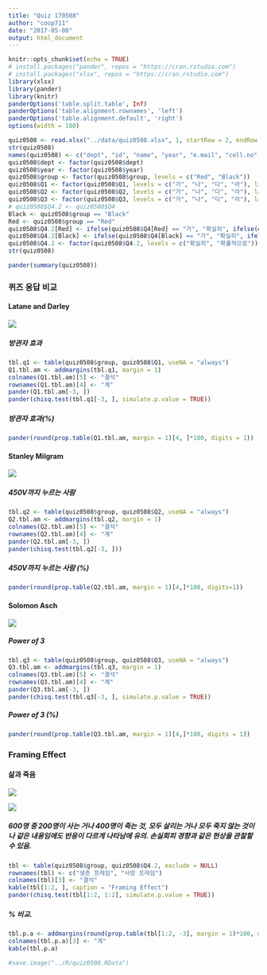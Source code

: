 ```yaml
---
title: "Quiz 170508"
author: "coop711"
date: "2017-05-08"
output: html_document
---
```


```r
knitr::opts_chunk$set(echo = TRUE)
# install.packages("pander", repos = "https://cran.rstudio.com")
# install.packages("xlsx", repos = "https://cran.rstudio.com")
library(xlsx)
library(pander)
library(knitr)
panderOptions('table.split.table', Inf)
panderOptions('table.alignment.rownames', 'left')
panderOptions('table.alignment.default', 'right')
options(width = 180)
```

```r
quiz0508 <- read.xlsx("../data/quiz0508.xlsx", 1, startRow = 2, endRow = 161, colIndex = c(3:7, 9:14), colClasses = c(rep("character", 11)), stringsAsFactors = FALSE)
str(quiz0508)
names(quiz0508) <- c("dept", "id", "name", "year", "e.mail", "cell.no", "Q1", "Q2", "Q3", "Q4", "group")
quiz0508$dept <- factor(quiz0508$dept)
quiz0508$year <- factor(quiz0508$year)
quiz0508$group <- factor(quiz0508$group, levels = c("Red", "Black"))
quiz0508$Q1 <- factor(quiz0508$Q1, levels = c("가", "나", "다", "라"), labels = c("열에 한명", "열에 세명", "열에 다섯명", "열에 여덟명"))
quiz0508$Q2 <- factor(quiz0508$Q2, levels = c("가", "나", "다", "라"), labels = c("15%", "25%", "45%", "65%"))
quiz0508$Q3 <- factor(quiz0508$Q3, levels = c("가", "나", "다", "라"), labels = c("1명", "2명", "3명", "4명"))
# quiz0508$Q4.2 <- quiz0508$Q4
Black <- quiz0508$group == "Black"
Red <- quiz0508$group == "Red"
quiz0508$Q4.2[Red] <- ifelse(quiz0508$Q4[Red] == "가", "확실히", ifelse(quiz0508$Q4[Red] == "나", "확률적으로", NA))
quiz0508$Q4.2[Black] <- ifelse(quiz0508$Q4[Black] == "가", "확실히", ifelse(quiz0508$Q4[Black] == "나", "확률적으로", NA))
quiz0508$Q4.2 <- factor(quiz0508$Q4.2, levels = c("확실히", "확률적으로"))
str(quiz0508)
```

```r
pander(summary(quiz0508))
```

### 퀴즈 응답 비교

#### Latane and Darley

![](../pics/Quiz0508_Q1.png)

##### 방관자 효과

```r
tbl.q1 <- table(quiz0508$group, quiz0508$Q1, useNA = "always")
Q1.tbl.am <- addmargins(tbl.q1, margin = 1)
colnames(Q1.tbl.am)[5] <- "결석"
rownames(Q1.tbl.am)[4] <- "계"
pander(Q1.tbl.am[-3, ])
pander(chisq.test(tbl.q1[-3, ], simulate.p.value = TRUE))
```

##### 방관자 효과(%)

```r
pander(round(prop.table(Q1.tbl.am, margin = 1)[4, ]*100, digits = 1))
```

#### Stanley Milgram

![](../pics/Quiz0508_Q2.png)

##### 450V까지 누르는 사람

```r
tbl.q2 <- table(quiz0508$group, quiz0508$Q2, useNA = "always")
Q2.tbl.am <- addmargins(tbl.q2, margin = 1)
colnames(Q2.tbl.am)[5] <- "결석"
rownames(Q2.tbl.am)[4] <- "계"
pander(Q2.tbl.am[-3, ])
pander(chisq.test(tbl.q2[-3, ]))
```

##### 450V까지 누르는 사람 (%)

```r
pander(round(prop.table(Q2.tbl.am, margin = 1)[4,]*100, digits=1))
```

#### Solomon Asch

![](../pics/Quiz0508_Q3.png)

##### Power of 3

```r
tbl.q3 <- table(quiz0508$group, quiz0508$Q3, useNA = "always")
Q3.tbl.am <- addmargins(tbl.q3, margin = 1)
colnames(Q3.tbl.am)[5] <- "결석"
rownames(Q3.tbl.am)[4] <- "계"
pander(Q3.tbl.am[-3, ])
pander(chisq.test(tbl.q3[-3, ], simulate.p.value = TRUE))
```

##### Power of 3 (%)

```r
pander(round(prop.table(Q3.tbl.am, margin = 1)[4,]*100, digits = 1))
```

### Framing Effect

#### 삶과 죽음

![](../pics/Quiz0508_Q4_Red.png)

![](../pics/Quiz0508_Q4_Black.png)

##### 600명 중 200명이 사는 거나 400명이 죽는 것, 모두 살리는 거나 모두 죽지 않는 것이나 같은 내용임에도 반응이 다르게 나타남에 유의. 손실회피 경향과 같은 현상을 관찰할 수 있음.

```r
tbl <- table(quiz0508$group, quiz0508$Q4.2, exclude = NULL)
rownames(tbl) <- c("생존 프레임", "사망 프레임")
colnames(tbl)[3] <- "결석"
kable(tbl[1:2, ], caption = "Framing Effect")
pander(chisq.test(tbl[1:2, 1:2], simulate.p.value = TRUE))
```

##### % 비교.  

```r
tbl.p.a <- addmargins(round(prop.table(tbl[1:2, -3], margin = 1)*100, digits = 1))[1:2, ]
colnames(tbl.p.a)[3] <- "계"
kable(tbl.p.a)
```

```r
#save.image("../R/quiz0508.RData")
```
